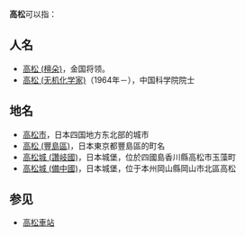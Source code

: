 '''高松'''可以指：

== 人名 ==
* [[高松_(檀朵)|高松 (檀朵)]]，金国将领。
* [[高松_(无机化学家)|高松 (无机化学家)]]（1964年－），中国科学院院士

== 地名 ==
* [[高松市|高松市]]，日本四国地方东北部的城市
* [[高松_(豐島區)|高松 (豐島區)]]，日本東京都豐島區的町名
* [[高松城_(讚岐國)|高松城 (讚岐國)]]，日本城堡，位於四國島香川縣高松市玉藻町
* [[高松城_(備中國)|高松城 (備中國)]]，日本城堡，位于本州岡山縣岡山市北區高松

== 参见 ==
* [[高松車站|高松車站]]

{{disambig|Cat=二字消歧义}}